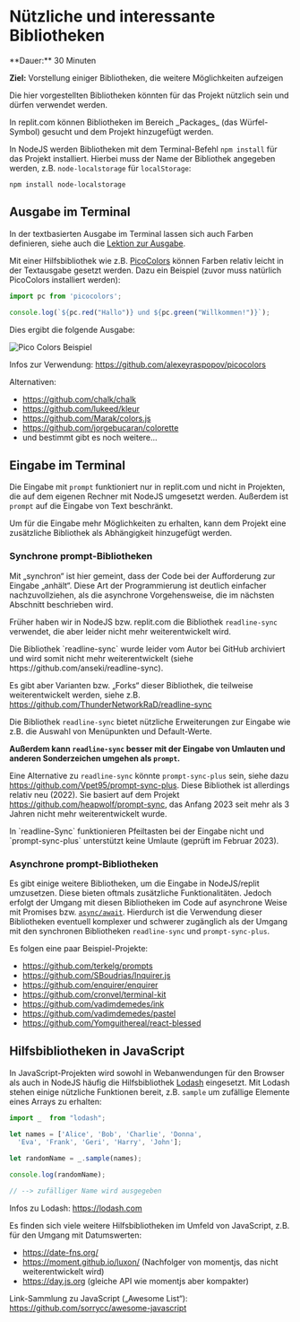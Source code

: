 
# Nützliche und interessante Bibliotheken

<Callout>
  **Dauer:** 30 Minuten
  
  **Ziel:** Vorstellung einiger Bibliotheken, die 
  weitere Möglichkeiten aufzeigen
</Callout>

Die hier vorgestellten Bibliotheken könnten für das 
Projekt nützlich sein und dürfen verwendet werden.

<Callout type="info">
In replit.com können Bibliotheken im Bereich
_Packages_ (das Würfel-Symbol) gesucht und 
dem Projekt hinzugefügt werden.

In NodeJS werden Bibliotheken mit dem 
Terminal-Befehl `npm install` für das Projekt 
installiert. Hierbei muss der Name der Bibliothek 
angegeben werden, z.B. `node-localstorage` für 
`localStorage`:

```
npm install node-localstorage
```
</Callout>

## Ausgabe im Terminal

In der textbasierten Ausgabe im Terminal
lassen sich auch Farben definieren, siehe
auch die [Lektion zur Ausgabe](/prog/02-basics/io#ausgabe-formatieren).

Mit einer Hilfsbibliothek wie z.B. 
[PicoColors](https://github.com/alexeyraspopov/picocolors)
können Farben relativ leicht in der Textausgabe
gesetzt werden. Dazu ein Beispiel (zuvor muss
natürlich PicoColors installiert werden):

```js
import pc from 'picocolors';

console.log(`${pc.red("Hallo")} und ${pc.green("Willkommen!")}`);
```

Dies ergibt die folgende Ausgabe:

![Pico Colors Beispiel](/images/prog/pico_colors.png)

Infos zur Verwendung: https://github.com/alexeyraspopov/picocolors

Alternativen:

- https://github.com/chalk/chalk
- https://github.com/lukeed/kleur
- https://github.com/Marak/colors.js
- https://github.com/jorgebucaran/colorette
- und bestimmt gibt es noch weitere…

## Eingabe im Terminal

Die Eingabe mit `prompt` funktioniert nur 
in replit.com und nicht in Projekten, die auf
dem eigenen Rechner mit NodeJS umgesetzt werden.
Außerdem ist `prompt` auf die Eingabe von 
Text beschränkt. 

Um für die Eingabe mehr Möglichkeiten zu erhalten,
kann dem Projekt eine zusätzliche Bibliothek 
als Abhängigkeit hinzugefügt werden.

### Synchrone prompt-Bibliotheken

Mit „synchron“ ist hier gemeint, dass der Code bei der Aufforderung
zur Eingabe „anhält“. Diese Art der Programmierung ist deutlich
einfacher nachzuvollziehen, als die asynchrone Vorgehensweise, die im
nächsten Abschnitt beschrieben wird. 

Früher haben wir in NodeJS bzw. replit.com die Bibliothek `readline-sync`
verwendet, die aber leider nicht mehr weiterentwickelt wird.

<Callout type="warning">
Die Bibliothek `readline-sync` wurde leider vom Autor bei GitHub
archiviert und wird somit nicht mehr weiterentwickelt (siehe
https://github.com/anseki/readline-sync).

Es gibt aber Varianten bzw. „Forks“ dieser Bibliothek, die teilweise
weiterentwickelt werden, siehe z.B.
https://github.com/ThunderNetworkRaD/readline-sync

Die Bibliothek `readline-sync` bietet nützliche
Erweiterungen zur Eingabe wie z.B. die Auswahl von
Menüpunkten und Default-Werte. 

**Außerdem kann `readline-sync` besser mit
der Eingabe von Umlauten und anderen Sonderzeichen
umgehen als `prompt`.**
</Callout>

Eine Alternative zu `readline-sync` könnte `prompt-sync-plus` sein,
siehe dazu https://github.com/Vpet95/prompt-sync-plus. Diese Bibliothek
ist allerdings relativ neu (2022). Sie basiert auf dem Projekt
https://github.com/heapwolf/prompt-sync, das Anfang 2023 seit mehr als 
3 Jahren nicht mehr weiterentwickelt wurde.

<Callout type="warning">
In `readline-Sync` funktionieren Pfeiltasten bei der
Eingabe nicht und `prompt-sync-plus` unterstützt keine
Umlaute (geprüft im Februar 2023).
</Callout>

### Asynchrone prompt-Bibliotheken

Es gibt einige weitere Bibliotheken, um die Eingabe 
in NodeJS/replit umzusetzen. Diese bieten oftmals
zusätzliche Funktionalitäten. Jedoch erfolgt der Umgang 
mit diesen Bibliotheken im Code auf asynchrone Weise mit 
Promises bzw. 
[`async/await`](/prog/09-miscfetch#asyncawait-für-promises). 
Hierdurch ist die Verwendung dieser Bibliotheken eventuell 
komplexer und schwerer zugänglich als der Umgang mit 
den synchronen Bibliotheken `readline-sync` und
`prompt-sync-plus`.

Es folgen eine paar Beispiel-Projekte:

- https://github.com/terkelg/prompts
- https://github.com/SBoudrias/Inquirer.js
- https://github.com/enquirer/enquirer
- https://github.com/cronvel/terminal-kit
- https://github.com/vadimdemedes/ink
- https://github.com/vadimdemedes/pastel
- https://github.com/Yomguithereal/react-blessed

## Hilfsbibliotheken in JavaScript

In JavaScript-Projekten wird sowohl in 
Webanwendungen für den Browser als auch in
NodeJS häufig die Hilfsbibliothek 
[Lodash](https://lodash.com) eingesetzt. 
Mit Lodash stehen einige nützliche Funktionen
bereit, z.B. `sample` um zufällige Elemente
eines Arrays zu erhalten:

```js
import _  from "lodash";

let names = ['Alice', 'Bob', 'Charlie', 'Donna',
  'Eva', 'Frank', 'Geri', 'Harry', 'John'];

let randomName = _.sample(names);

console.log(randomName);

// --> zufälliger Name wird ausgegeben 
```

Infos zu Lodash: https://lodash.com

Es finden sich viele weitere Hilfsbibliotheken
im Umfeld von JavaScript, z.B. für den Umgang
mit Datumswerten:

- https://date-fns.org/
- https://moment.github.io/luxon/ (Nachfolger von momentjs, das nicht weiterentwickelt wird)
- https://day.js.org (gleiche API wie momentjs aber kompakter)

Link-Sammlung zu JavaScript („Awesome List“): 
https://github.com/sorrycc/awesome-javascript
